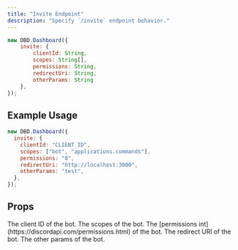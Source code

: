 ```yaml
---
title: "Invite Endpoint"
description: "Specify `/invite` endpoint behavior."
---
```


```js
new DBD.Dashboard({
    invite: {
        clientId: String,
        scopes: String[],
        permissions: String,
        redirectUri: String,
        otherParams: String
    },
});
```

## Example Usage

```javascript
new DBD.Dashboard({
  invite: {
    clientId: "CLIENT_ID",
    scopes: ["bot", "applications.commands"],
    permissions: "8",
    redirectUri: "http://localhost:3000",
    otherParams: "test",
  },
});
```

## Props

<ParamField path="clientId" type="string" required>
  The client ID of the bot.
</ParamField>

<ParamField path="scopes" type="string[]" required>
  The scopes of the bot.
</ParamField>

<ParamField path="permissions" type="string" required>
  The [permissions int](https://discordapi.com/permissions.html) of the bot.
</ParamField>

<ParamField path="redirectUri" type="string" required>
  The redirect URI of the bot.
</ParamField>

<ParamField path="otherParams" type="string" required>
  The other params of the bot.
</ParamField>
